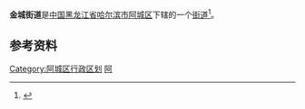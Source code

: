 {{中国乡级行政区
| 行政区全称 = 金城街道
| 上级行政区 = [[黑龙江省|黑龙江省]][[哈尔滨市|哈尔滨市]][[阿城区|阿城区]]
| 行政区类别 = [[街道办事处|街道]]
| LowerDivisions =12个社区
| 行政区划代码 = 230112001
| 总面积 = 
| 户籍人口 = 
| 常住人口 = 
| 行政区划 = 
| 官方网站 =
| 邮政编码 =150000
| 毗邻行政区 =
}}

'''金城街道'''是[[中国|中国]][[黑龙江省|黑龙江省]][[哈尔滨市|哈尔滨市]][[阿城区|阿城区]]下辖的一个[[街道办事处|街道]]<ref>{{Cite web|title=黑龙江行政区划_黑龙江概况|url=http://www.chinaquhua.cn/heilongjiang/index.html|accessdate=2019-07-28|publisher=中华行政区划网|archiveurl=https://web.archive.org/web/20110822123644/http://www.chinaquhua.cn/heilongjiang/|archivedate=2011-11-28}}</ref>。

==参考资料==
{{reflist}}

{{哈尔滨市阿城区行政区划}}

[[Category:阿城区行政区划|Category:阿城区行政区划]]
[[Category:哈尔滨市街道|阿]]